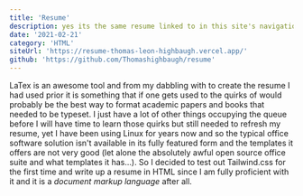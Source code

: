 ```yaml
---
title: 'Resume'
description: yes its the same resume linked to in this site's navigation bar above, one of my most popular repositories in which I opted to eschew using LaTex or awful word processor templates and write my resume in the Document Markup I know best, HTML!
date: '2021-02-21'
category: 'HTML'
siteUrl: 'https://resume-thomas-leon-highbaugh.vercel.app/'
github: 'https://github.com/Thomashighbaugh/resume'
---
```


LaTex is an awesome tool and from my dabbling with to create the resume I had used prior it is something that if one gets used to the quirks of would probably be the best way to format academic papers and books that needed to be typeset. I just have a lot of other things occupying the queue before I will have time to learn those quirks but still needed to refresh my resume, yet I have been using Linux for years now and so the typical office software solution isn't available in its fully featured form and the templates it offers are not very good (let alone the absolutely awful open source office suite and what templates it has...). So I decided to test out Tailwind.css for the first time and write up a resume in HTML since I am fully proficient with it and it is a *document markup language* after all. 